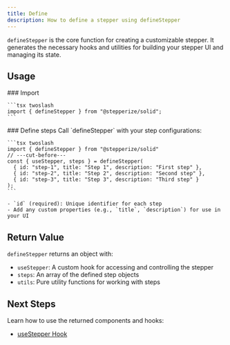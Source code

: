 ```yaml
---
title: Define
description: How to define a stepper using defineStepper
---
```


`defineStepper` is the core function for creating a customizable stepper. It generates the necessary hooks and utilities for building your stepper UI and managing its state.

## Usage

<Steps>
  <Step>
    ### Import

    ```tsx twoslash
    import { defineStepper } from "@stepperize/solid";
    ```

  </Step>
  <Step>
    ### Define steps
    Call `defineStepper` with your step configurations:

    ```tsx twoslash
    import { defineStepper } from "@stepperize/solid"
    // ---cut-before---
    const { useStepper, steps } = defineStepper(
      { id: "step-1", title: "Step 1", description: "First step" },
      { id: "step-2", title: "Step 2", description: "Second step" },
      { id: "step-3", title: "Step 3", description: "Third step" }
    );
    ```

    - `id` (required): Unique identifier for each step
    - Add any custom properties (e.g., `title`, `description`) for use in your UI

  </Step>
  </Steps>

## Return Value

`defineStepper` returns an object with:

- `useStepper`: A custom hook for accessing and controlling the stepper
- `steps`: An array of the defined step objects
- `utils`: Pure utility functions for working with steps

## Next Steps

Learn how to use the returned components and hooks:

- [useStepper Hook](./hook)
